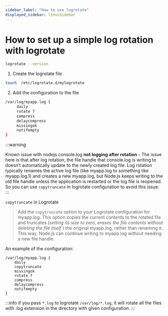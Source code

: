 ```yaml
---
sidebar_label: "How to use logrotate"
displayed_sidebar: linuxSidebar
---
```


# How to set up a simple log rotation with logrotate

```bash title="check version and installation"
logrotate --version
```

1. Create the logrotate file

```bash title="Create a new logrotate file"
touch  /etc/logrotate.d/mylogrotate
```

2. Add the configuration to the file

```bash title="/etc/logrotate.d/mylogrotate"
/var/log/myapp.log {
     daily
     rotate 7
     compress
     delaycompress
     missingok
     notifempty
}
```

:::warning

Known issue with nodejs console.log **not logging after rotation** - The issue here is that after log rotation, the file handle that console.log is writing to doesn’t automatically update to the newly created log file. Log rotation typically renames the active log file (like myapp.log to something like myapp.log.1) and creates a new myapp.log, but Node.js keeps writing to the old file handle unless the application is restarted or the log file is reopened.
So you can use `copytruncate` in logrotate configuration to avoid this issue.
:::

`copytruncate` in Logrotate

> Add the `copytruncate` option to your Logrotate configuration for myapp.log. This option copies the current contents to the rotated file and truncates (_setting its size to zero, erases the file contents without deleting the file itself_ ) the original myapp.log, rather than renaming it. This way, Node.js can continue writing to myapp.log without needing a new file handle.

An example of the configuration:

```
/var/log/myapp.log {
    daily
    copytruncate
    missingok
    rotate 7
    compress
    delaycompress
    notifempty
}
```

:::info
if you pass `*.log` to logrotate `/var/log/*.log`, it will rotate all the files with .log extension in the directory with given configuration.
:::
